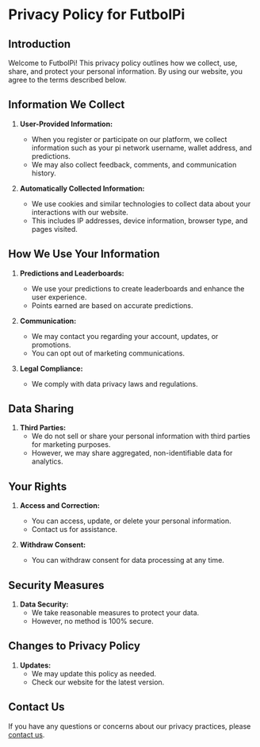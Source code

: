 # Privacy Policy for FutbolPi

## Introduction

Welcome to FutbolPi! This privacy policy outlines how we collect, use, share, and protect your personal information. By using our website, you agree to the terms described below.

## Information We Collect

1. **User-Provided Information:**

   - When you register or participate on our platform, we collect information such as your pi network username, wallet address, and predictions.
   - We may also collect feedback, comments, and communication history.

2. **Automatically Collected Information:**
   - We use cookies and similar technologies to collect data about your interactions with our website.
   - This includes IP addresses, device information, browser type, and pages visited.

## How We Use Your Information

1. **Predictions and Leaderboards:**

   - We use your predictions to create leaderboards and enhance the user experience.
   - Points earned are based on accurate predictions.

2. **Communication:**

   - We may contact you regarding your account, updates, or promotions.
   - You can opt out of marketing communications.

3. **Legal Compliance:**
   - We comply with data privacy laws and regulations.

## Data Sharing

1. **Third Parties:**
   - We do not sell or share your personal information with third parties for marketing purposes.
   - However, we may share aggregated, non-identifiable data for analytics.

## Your Rights

1. **Access and Correction:**

   - You can access, update, or delete your personal information.
   - Contact us for assistance.

2. **Withdraw Consent:**
   - You can withdraw consent for data processing at any time.

## Security Measures

1. **Data Security:**
   - We take reasonable measures to protect your data.
   - However, no method is 100% secure.

## Changes to Privacy Policy

1. **Updates:**
   - We may update this policy as needed.
   - Check our website for the latest version.

## Contact Us

If you have any questions or concerns about our privacy practices, please [contact us](https://futbolpi.vercel.app/telegram).
